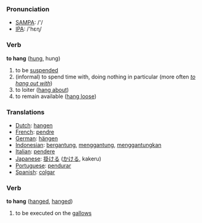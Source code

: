 === Pronunciation ===
*[[w:SAMPA|SAMPA]]: /'/
*[[w:IPA|IPA]]: /'hεɳ/

=== Verb ===

'''to hang''' ([[hung]], hung)

# to be [[suspended]]
#(informal) to spend time with, doing nothing in particular (more often ''[[to hang out with]]'')
#to loiter ([[hang about]])
#to remain available ([[hang loose]])

=== Translations ===
*[[Dutch]]: [[hangen]]
*[[French]]: [[pendre]]
*[[German]]: [[hängen]]
*[[Indonesian]]: [[gantung|bergantung]], [[gantung|menggantung]], [[gantung|menggantungkan]]
*[[Italian]]: [[pendere]]
*[[Japanese]]: [[掛ける]] ([[かける]], kakeru)
*[[Portuguese]]: [[pendurar]]
*[[Spanish]]: [[colgar]]

=== Verb ===

'''to hang''' ([[hanged]], [[hanged]])

# to be executed on the [[gallows]]